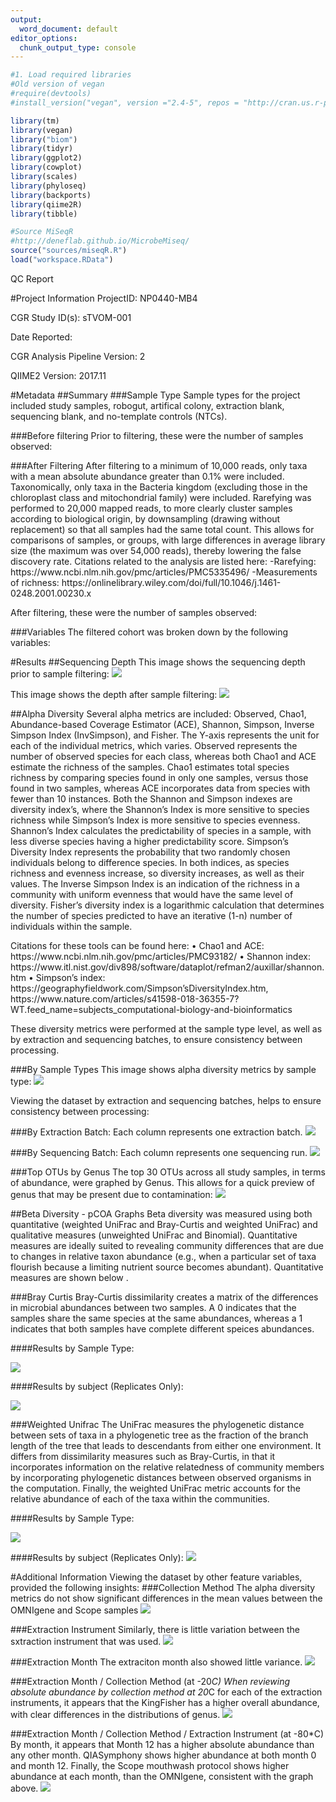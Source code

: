 ```yaml
---
output:
  word_document: default
editor_options: 
  chunk_output_type: console
---
```

```r
#1. Load required libraries
#Old version of vegan
#require(devtools)
#install_version("vegan", version ="2.4-5", repos = "http://cran.us.r-project.org")

library(tm)
library(vegan)
library("biom")
library(tidyr)
library(ggplot2)
library(cowplot)
library(scales)
library(phyloseq)
library(backports)
library(qiime2R)
library(tibble)

#Source MiSeqR
#http://deneflab.github.io/MicrobeMiseq/
source("sources/miseqR.R")
load("workspace.RData")
```
QC Report


#Project Information
ProjectID: NP0440-MB4

CGR Study ID(s): sTVOM-001

Date Reported:

CGR Analysis Pipeline Version: 2

QIIME2 Version: 2017.11

#Metadata
##Summary
###Sample Type
Sample types for the project included study samples, robogut, artifical colony, extraction blank, sequencing blank, and no-template controls (NTCs).

###Before filtering
Prior to filtering, these were the number of samples observed:

###After Filtering
After filtering to a minimum of 10,000 reads, only taxa with a mean absolute abundance greater than 0.1% were included. Taxonomically, only taxa in the Bacteria kingdom (excluding those in the chloroplast class and mitochondrial family) were included. Rarefying was performed to 20,000 mapped reads, to more clearly cluster samples according to biological origin, by downsampling (drawing without replacement) so that all samples had the same total count. This allows for comparisons of samples, or groups, with large differences in average library size (the maximum was over 54,000 reads), thereby lowering the false discovery rate. Citations related to the analysis are listed here:
-Rarefying: https://www.ncbi.nlm.nih.gov/pmc/articles/PMC5335496/
-Measurements of richness: https://onlinelibrary.wiley.com/doi/full/10.1046/j.1461-0248.2001.00230.x

After filtering, these were the number of samples observed:

###Variables
The filtered cohort was broken down by the following variables:


#Results
##Sequencing Depth
This image shows the sequencing depth prior to sample filtering:
![](../Graphs/SeqDepth_prefilter.tiff)

This image shows the depth after sample filtering:
![](../Graphs/SeqDepth_filter.tiff)

##Alpha Diversity
Several alpha metrics are included: Observed, Chao1, Abundance-based Coverage Estimator (ACE), Shannon, Simpson, Inverse Simpson Index (InvSimpson), and Fisher. The Y-axis represents the unit for each of the individual metrics, which varies. Observed represents the number of observed species for each class, whereas both Chao1 and ACE estimate the richness of the samples. Chao1 estimates total species richness by comparing species found in only one samples, versus those found in two samples, whereas ACE incorporates data from species with fewer than 10 instances. Both the Shannon and Simpson indexes are diversity index’s, where the Shannon’s Index is more sensitive to species richness while Simpson’s Index is more sensitive to species evenness. Shannon’s Index calculates the predictability of species in a sample, with less diverse species having a higher predictability score. Simpson’s Diversity Index represents the probability that two randomly chosen individuals belong to difference species. In both indices, as species richness and evenness increase, so diversity increases, as well as their values. The Inverse Simpson Index is an indication of the richness in a community with uniform evenness that would have the same level of diversity. Fisher's diversity index is a logarithmic calculation that determines the number of species predicted to have an iterative (1-n) number of individuals within the sample.

Citations for these tools can be found here: 
•	Chao1 and ACE: https://www.ncbi.nlm.nih.gov/pmc/articles/PMC93182/ 
•	Shannon index: https://www.itl.nist.gov/div898/software/dataplot/refman2/auxillar/shannon.htm 
•	Simpson’s index: https://geographyfieldwork.com/Simpson'sDiversityIndex.htm, https://www.nature.com/articles/s41598-018-36355-7?WT.feed_name=subjects_computational-biology-and-bioinformatics

These diversity metrics were performed at the sample type level, as well as by extraction and sequencing batches, to ensure consistency between processing.

###By Sample Types
This image shows alpha diversity metrics by sample type:
![](../Graphs/sampletype_alphadiv.tiff)

Viewing the dataset by extraction and sequencing batches, helps to ensure consistency between processing:

###By Extraction Batch:
Each column represents one extraction batch.
![](../Graphs/alpha_extractionbatch.tiff)

###By Sequencing Batch:
Each column represents one sequencing run.
![](../Graphs/alpha_sequencingbatch.tiff)


###Top OTUs by Genus
The top 30 OTUs across all study samples, in terms of abundance, were graphed by Genus. This allows for a quick preview of genus that may be present due to contamination:
![](../Graphs/study_topgenus.tiff)


##Beta Diversity - pCOA Graphs
Beta diversity was measured using both quantitative (weighted UniFrac and Bray-Curtis and weighted UniFrac) and qualitative measures (unweighted UniFrac and Binomial). Quantitative measures are ideally suited to revealing community differences that are due to changes in relative taxon abundance (e.g., when a particular set of taxa flourish because a limiting nutrient source becomes abundant). Quantitative measures are shown below . 

###Bray Curtis
Bray-Curtis dissimilarity creates a matrix of the differences in microbial abundances between two samples. A 0 indicates that the samples share the same species at the same abundances, whereas a 1 indicates that both samples have complete different speices abundances.

####Results by Sample Type:

![](../Graphs/sampletype_bray.tiff)

####Results by subject (Replicates Only):

![](../Graphs/reps_bray.tiff)


###Weighted Unifrac
The UniFrac measures the phylogenetic distance between sets of taxa in a phylogenetic tree as the fraction of the branch length of the tree that leads to descendants from either one environment. It differs from dissimilarity measures such as Bray-Curtis, in that it incorporates information on the relative relatedness of community members by incorporating phylogenetic distances between observed organisms in the computation. Finally, the weighted UniFrac metric accounts for the relative abundance of each of the taxa within the communities.

####Results by Sample Type:

![](../Graphs/sampletype_weightunifrac.tiff)


####Results by subject (Replicates Only):
![](../Graphs/reps_weightunifrac.tiff)


#Additional Information
Viewing the dataset by other feature variables, provided the following insights:
###Collection Method
The alpha diversity metrics do not show significant differences in the mean values between the OMNIgene and Scope samples
![](../Graphs/alpha_collection.tiff)

###Extraction Instrument
Similarly, there is little variation between the sxtraction instrument that was used.
![](../Graphs/alpha_instrument.tiff)

###Extraction Month
The extraciton month also showed little variance.
![](../Graphs/alpha_month.tiff)

###Extraction Month / Collection Method (at -20*C)
When reviewing absolute abundance by collection method at 20*C for each of the extraction instruments, it appears that the KingFisher has a higher overall abundance, with clear differences in the distributions of genus.
![](../Graphs/summary_genus_-20C.tiff)

###Extraction Month / Collection Method / Extraction Instrument (at -80*C)
By month, it appears that Month 12 has a higher absolute abundance than any other month. QIASymphony shows higher abundance at both month 0 and month 12. Finally, the Scope mouthwash protocol shows higher abundance at each month, than the OMNIgene, consistent with the graph above.
![](../Graphs/summary_genus_-80C.tiff)




